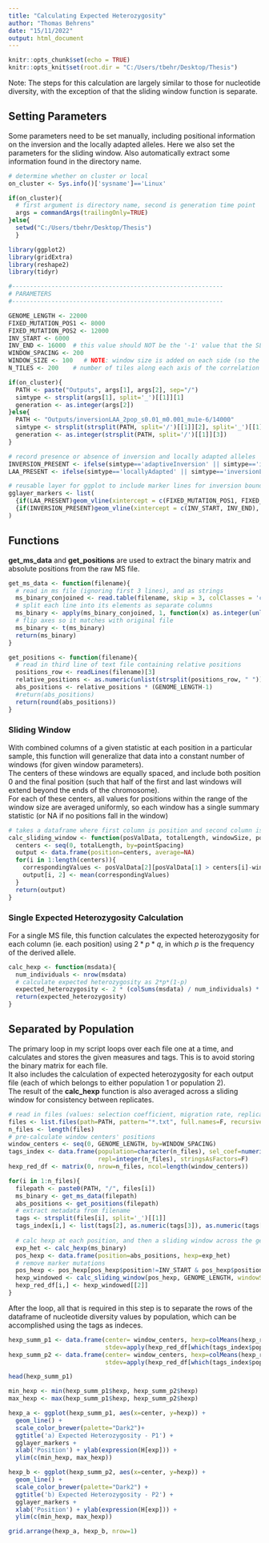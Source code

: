 ```yaml
---
title: "Calculating Expected Heterozygosity"
author: "Thomas Behrens"
date: "15/11/2022"
output: html_document
---
```


```r
knitr::opts_chunk$set(echo = TRUE)
knitr::opts_knit$set(root.dir = "C:/Users/tbehr/Desktop/Thesis")
```

Note: The steps for this calculation are largely similar to those for nucleotide diversity, with the exception of that the sliding window function is separate.

## Setting Parameters

Some parameters need to be set manually, including positional information on the inversion and the locally adapted alleles. Here we also set the parameters for the sliding window. Also automatically extract some information found in the directory name.

```r
# determine whether on cluster or local
on_cluster <- Sys.info()['sysname']=='Linux'

if(on_cluster){
  # first argument is directory name, second is generation time point
  args = commandArgs(trailingOnly=TRUE)
}else{
  setwd("C:/Users/tbehr/Desktop/Thesis")
  }

library(ggplot2)
library(gridExtra)
library(reshape2)
library(tidyr)

#-----------------------------------------------------------
# PARAMETERS
#-----------------------------------------------------------

GENOME_LENGTH <- 22000
FIXED_MUTATION_POS1 <- 8000
FIXED_MUTATION_POS2 <- 12000
INV_START <- 6000
INV_END <- 16000  # this value should NOT be the '-1' value that the SLiM script uses. This script does that correction later
WINDOW_SPACING <- 200
WINDOW_SIZE <- 100   # NOTE: window size is added on each side (so the full size is more like twice this value)
N_TILES <- 200    # number of tiles along each axis of the correlation heatmap

if(on_cluster){
  PATH <- paste("Outputs", args[1], args[2], sep="/")
  simtype <- strsplit(args[1], split='_')[[1]][1]
  generation <- as.integer(args[2])
}else{
  PATH <- "Outputs/inversionLAA_2pop_s0.01_m0.001_mu1e-6/14000"
  simtype <- strsplit(strsplit(PATH, split='/')[[1]][2], split='_')[[1]][1]
  generation <- as.integer(strsplit(PATH, split='/')[[1]][3])
}

# record presence or absence of inversion and locally adapted alleles
INVERSION_PRESENT <- ifelse(simtype=='adaptiveInversion' || simtype=='inversionLAA' ,TRUE, FALSE)
LAA_PRESENT <- ifelse(simtype=='locallyAdapted' || simtype=='inversionLAA' ,TRUE, FALSE)

# reusable layer for ggplot to include marker lines for inversion bounds (blue) and locally adapted alleles (red)
gglayer_markers <- list(
  {if(LAA_PRESENT)geom_vline(xintercept = c(FIXED_MUTATION_POS1, FIXED_MUTATION_POS2), linetype='dashed', colour='red')},
  {if(INVERSION_PRESENT)geom_vline(xintercept = c(INV_START, INV_END), linetype='solid', colour='blue', alpha=0.4)}
)
```

## Functions

**get_ms_data** and **get_positions** are used to extract the binary matrix and absolute positions from the raw MS file.

```r
get_ms_data <- function(filename){
  # read in ms file (ignoring first 3 lines), and as strings
  ms_binary_conjoined <- read.table(filename, skip = 3, colClasses = 'character')
  # split each line into its elements as separate columns
  ms_binary <- apply(ms_binary_conjoined, 1, function(x) as.integer(unlist(strsplit(x,""))))
  # flip axes so it matches with original file
  ms_binary <- t(ms_binary)
  return(ms_binary)
}

get_positions <- function(filename){
  # read in third line of text file containing relative positions
  positions_row <- readLines(filename)[3]
  relative_positions <- as.numeric(unlist(strsplit(positions_row, " "))[-1])
  abs_positions <- relative_positions * (GENOME_LENGTH-1)
  #return(abs_positions)
  return(round(abs_positions))
}
```

### Sliding Window

With combined columns of a given statistic at each position in a particular sample, this function will generalize that data into a constant number of windows (for given window parameters).  
The centers of these windows are equally spaced, and include both position 0 and the final position (such that half of the first and last windows will extend beyond the ends of the chromosome).  
For each of these centers, all values for positions within the range of the window size are averaged uniformly, so each window has a single summary statistic (or NA if no positions fall in the window)  

```r
# takes a dataframe where first column is position and second column is the value
calc_sliding_window <- function(posValData, totalLength, windowSize, pointSpacing){
  centers <- seq(0, totalLength, by=pointSpacing)
  output <- data.frame(position=centers, average=NA)
  for(i in 1:length(centers)){
    correspondingValues <- posValData[2][posValData[1] > centers[i]-windowSize & posValData[1] <= centers[i]+windowSize]
    output[i, 2] <- mean(correspondingValues)
  }
  return(output)
}
```

### Single Expected Heterozygosity Calculation

For a single MS file, this function calculates the expected heterozygosity for each column (ie. each position) using $2*p*q$, in which *p* is the frequency of the derived allele. 

```r
calc_hexp <- function(msdata){
  num_individuals <- nrow(msdata) 
  # calculate expected heterozygosity as 2*p*(1-p)
  expected_heterozygosity <- 2 * (colSums(msdata) / num_individuals) * (1-(colSums(msdata) / num_individuals))
  return(expected_heterozygosity)
}
```

## Separated by Population

The primary loop in my script loops over each file one at a time, and calculates and stores the given measures and tags. This is to avoid storing the binary matrix for each file.  
It also includes the calculation of expected heterozygosity for each output file (each of which belongs to either population 1 or population 2).  
The result of the **calc_hexp** function is also averaged across a sliding window for consistency between replicates.

``` r
# read in files (values: selection coefficient, migration rate, replicate #)
files <- list.files(path=PATH, pattern="*.txt", full.names=F, recursive=FALSE)
n_files <- length(files)
# pre-calculate window centers' positions
window_centers <- seq(0, GENOME_LENGTH, by=WINDOW_SPACING)
tags_index <- data.frame(population=character(n_files), sel_coef=numeric(n_files), migration=numeric(n_files), 
                         repl=integer(n_files), stringsAsFactors=F)
hexp_red_df <- matrix(0, nrow=n_files, ncol=length(window_centers))

for(i in 1:n_files){
  filepath <- paste0(PATH, "/", files[i])
  ms_binary <- get_ms_data(filepath)
  abs_positions <- get_positions(filepath)
  # extract metadata from filename
  tags <- strsplit(files[i], split='_')[[1]]
  tags_index[i,] <- list(tags[2], as.numeric(tags[3]), as.numeric(tags[4]), as.integer(tags[5]))
  
  # calc hexp at each position, and then a sliding window across the genome
  exp_het <- calc_hexp(ms_binary)
  pos_hexp <- data.frame(position=abs_positions, hexp=exp_het)
  # remove marker mutations
  pos_hexp <- pos_hexp[pos_hexp$position!=INV_START & pos_hexp$position!=INV_END-1,]
  hexp_windowed <- calc_sliding_window(pos_hexp, GENOME_LENGTH, windowSize = WINDOW_SIZE, pointSpacing = WINDOW_SPACING)
  hexp_red_df[i,] <- hexp_windowed[[2]]
}
```

After the loop, all that is required in this step is to separate the rows of the dataframe of nucleotide diversity values by population, which can be accomplished using the tags as indeces.

``` r
hexp_summ_p1 <- data.frame(center= window_centers, hexp=colMeans(hexp_red_df[which(tags_index$population=='p1'),], na.rm=T), 
                           stdev=apply(hexp_red_df[which(tags_index$population=='p1'),], 2, sd, na.rm=T))
hexp_summ_p2 <- data.frame(center= window_centers, hexp=colMeans(hexp_red_df[which(tags_index$population=='p2'),], na.rm=T),
                           stdev=apply(hexp_red_df[which(tags_index$population=='p2'),], 2, sd, na.rm=T))
```

``` r
head(hexp_summ_p1)

min_hexp <- min(hexp_summ_p1$hexp, hexp_summ_p2$hexp)
max_hexp <- max(hexp_summ_p1$hexp, hexp_summ_p2$hexp)

hexp_a <- ggplot(hexp_summ_p1, aes(x=center, y=hexp)) +
  geom_line() +
  scale_color_brewer(palette="Dark2")+
  ggtitle('a) Expected Heterozygosity - P1') +
  gglayer_markers +
  xlab('Position') + ylab(expression(H[exp])) +
  ylim(c(min_hexp, max_hexp))

hexp_b <- ggplot(hexp_summ_p2, aes(x=center, y=hexp)) +
  geom_line() +
  scale_color_brewer(palette="Dark2") +
  ggtitle('b) Expected Heterozygosity - P2') +
  gglayer_markers +
  xlab('Position') + ylab(expression(H[exp])) +
  ylim(c(min_hexp, max_hexp))

grid.arrange(hexp_a, hexp_b, nrow=1)
```



